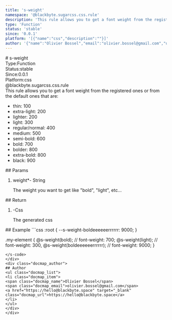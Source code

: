 ```yaml
---
title: 's-weight'
namespace: '@blackbyte.sugarcss.css.rule'
description: 'This rule allows you to get a font weight from the registered ones or from the default ones that are:  - thin: 100 - extra-light: 200 - lighter: 200 - light: 300 - regular/normal: 400 - medium: 500 - semi-bold: 600 - bold: 700 - bolder: 800 - extra-bold: 800 - black: 900'
type: 'Function'
status: 'stable'
since: '0.0.1'
platform: '[{"name":"css","description":""}]'
author: '{"name":"Olivier Bossel","email":"olivier.bossel@gmail.com","url":"https://hello@blackbyte.space"}'
---
```

<div class="docmap -mdx">
# s-weight
<div class="docmap_metas">
<div class="docmap_type"><span class="docmap_type-label">Type:</span><span class="docmap_type-value">Function</span></div>
<div class="docmap_status"><span class="docmap_status-label">Status:</span><span class="docmap_status-value -stable">stable</span></div>
<div class="docmap_since"><span class="docmap_since-label">Since:</span><span class="docmap_since-value">0.0.1</span></div>
<div class="docmap_platform"><span class="docmap_platform-label">Platform:</span><span class="docmap_platform-value -css">css</span></div>
</div>
<div class="docmap_namespace">@blackbyte.sugarcss.css.rule</div>
<div class="docmap_description typo-lead typo-format">
This rule allows you to get a font weight from the registered ones or from the default ones that are:

- thin: 100
- extra-light: 200
- lighter: 200
- light: 300
- regular/normal: 400
- medium: 500
- semi-bold: 600
- bold: 700
- bolder: 800
- extra-bold: 800
- black: 900
</div>
<div class="docmap_params">
## Params
<ol class="docmap_list">
<li class="docmap_item">
<span class="docmap_name">weight<span class="docmap_required">*</span></span><span class="docmap_default">-</span> <span class="docmap_type">String</span>
<p class="docmap_description">The weight you want to get like &quot;bold&quot;&comma; &quot;light&quot;&comma; etc&period;&period;&period;</p>
</li>
</ol>
</div>
<div class="docmap_return">
## Return
<ol class="docmap_list">
<li class="docmap_item">
<span class="docmap_default">-</span><span class="docmap_type">Css</span>
<p class="docmap_description">The generated css</p>
</li>
</ol>
</div>
<div class="docmap_examples">
## Example
<s-code language="css" header>
```css
:root {
   --s-weight-boldeeeeeerrrrrr: 9000;
}

.my-element {
   @s-weight(bold); // font-weight: 700;
   @s-weight(light); // font-weight: 300,
   @s-weight(boldeeeeeerrrrrr); // font-weight: 9000;
}
```
</s-code>
</div>
<div class="docmap_author">
## Author
<ul class="docmap_list">
<li class="docmap_item">
<span class="docmap_name">Olivier Bossel</span>
<span class="docmap_email">olivier.bossel@gmail.com</span>
<a href="https://hello@blackbyte.space" target="_blank" class="docmap_url">https://hello@blackbyte.space</a>
</li>
</ul>
</div>
</div>